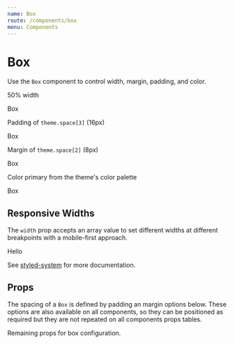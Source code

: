 ```yaml
---
name: Box
route: /components/box
menu: Components
---
```



# Box

Use the `Box` component to control width, margin, padding, and color.

50% width

<Playground>
  <Box width={1 / 2} bg="blue">
    Box
  </Box>
</Playground>

Padding of `theme.space[3]` (16px)

<Playground>
  <Box p={3} bg="blue">
    Box
  </Box>
</Playground>

Margin of `theme.space[2]` (8px)

<Playground>
  <Box m={4} bg="blue">
    Box
  </Box>
</Playground>

Color primary from the theme's color palette

<Playground>
  <Box color="primary">Box</Box>
</Playground>

## Responsive Widths

The `width` prop accepts an array value to set different widths at different breakpoints with a mobile-first approach.

<Playground>
  <Box
    width={[
      1, // Sets width 100% at the smallest breakpoint
      1 / 2, // Sets width 50% at the next breakpoint
      1 / 4 // Sets width 25% at the next breakpoint
    ]}
    bg="blue"
  >
    Hello
  </Box>
</Playground>

See [styled-system](https://github.com/jxnblk/styled-system) for more documentation.

## Props

The spacing of a `Box` is defined by padding an margin options below. These options are also available on all components, so they can be positioned as required but they are
not repeated on all components props tables.

Remaining props for box configuration.

<Props of={Box} />
